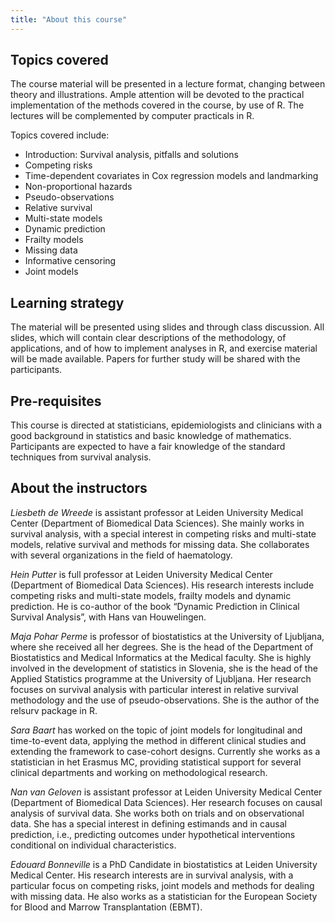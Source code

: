 ```yaml
---
title: "About this course"
---
```


## Topics covered

The course material will be presented in a lecture format, changing between theory and illustrations. Ample attention will be devoted to the practical implementation of the methods covered in the course, by use of R. The lectures will be complemented by computer practicals in R. 

Topics covered include: 

- Introduction: Survival analysis, pitfalls and solutions
- Competing risks
- Time-dependent covariates in Cox regression models and landmarking
- Non-proportional hazards
- Pseudo-observations
- Relative survival
- Multi-state models
- Dynamic prediction
- Frailty models
- Missing data
- Informative censoring
- Joint models

## Learning strategy

The material will be presented using slides and through class discussion. All slides, which will contain clear descriptions of the methodology, of applications, and of how to implement analyses in R, and exercise material will be made available. Papers for further study will be shared with the participants.

## Pre‐requisites

This course is directed at statisticians, epidemiologists and clinicians with a good background in statistics and basic knowledge of mathematics. Participants are expected to have a fair knowledge of the standard techniques from survival analysis.

## About the instructors

*Liesbeth de Wreede* is assistant professor at Leiden University Medical Center (Department of Biomedical Data Sciences). She mainly works in survival analysis, with a special interest in competing risks and multi-state models, relative survival and methods for missing data. She collaborates with several organizations in the field of haematology. 

*Hein Putter* is full professor at Leiden University Medical Center (Department of Biomedical Data Sciences). His research interests include competing risks and multi-state models, frailty models and dynamic prediction. He is co-author of the book “Dynamic Prediction in Clinical Survival Analysis”, with Hans van Houwelingen. 

*Maja Pohar Perme* is professor of biostatistics at the University of Ljubljana, where she received all her degrees. She is the head of the Department of Biostatistics and Medical Informatics at the Medical faculty. She is highly involved in the development of statistics in Slovenia, she is the head of the Applied Statistics programme at the University of Ljubljana. Her research focuses on survival analysis with particular interest in relative survival methodology and the use of pseudo-observations. She is the author of the relsurv package in R.

*Sara Baart* has worked on the topic of joint models for longitudinal and time-to-event data, applying the method in different clinical studies and extending the framework to case-cohort designs. Currently she works as a statistician in het Erasmus MC, providing statistical support for several clinical departments and working on methodological research.

*Nan van Geloven* is assistant professor at Leiden University Medical Center (Department of Biomedical Data Sciences). Her research focuses on causal analysis of survival data. She works both on trials and on observational data. She has a special interest in defining estimands and in causal prediction, i.e., predicting outcomes under hypothetical interventions conditional on individual characteristics. 

*Edouard Bonneville* is a PhD Candidate in biostatistics at Leiden University Medical Center. His research interests are in survival analysis, with a particular focus on competing risks, joint models and methods for dealing with missing data. He also works as a statistician for the European Society for Blood and Marrow Transplantation (EBMT).
